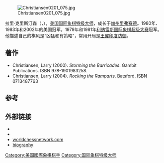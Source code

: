 {{Link style|time=2015-12-13T13:44:27+00:00}}
[[Image:Christiansen0201_075.jpg|right]]

拉里·克里斯汀森（{{lang-en|'''Larry Christiansen'''}}，{{bd|1956年|6月27日}}），[[美国|美国]][[国际象棋|国际象棋]][[国际象棋特级大师|特级大师]]，成长于[[加州|加州]][[里弗赛德_(加利福尼亚州)|里弗赛德]]。1980年、1983年和2002年的美国冠军。1979年和1981年[[利纳雷斯国际象棋超级大赛|利纳雷斯国际象棋超级大赛]]冠军。他描述自己的棋风是“凶猛和有策略”，常用开局是[[:en:King's_Indian_Defence|王翼印度防御]]。

==著作==
*Christiansen, Larry (2000). ''Storming the Barricades''. Gambit Publications. ISBN 978-1901983258.  
*Christiansen, Larry (2004). ''Rocking the Ramparts''. Batsford. ISBN 0713487763

==参考==
{{Reflist}}

==外部链接==
* {{fide|id=2000059|name=Larry Christiansen}}
*{{chessgames player|id=15040}}
* [https://web.archive.org/web/20050305143722/http://www.worldchessnetwork.com/English/sitePros/larrychristiansen.php worldchessnetwork.com]
* [https://web.archive.org/web/20090122215328/http://jeremysilman.com/book_reviews_lc/chrsitiansen_bio.html biography]


{{Authority control}}
[[Category:美国國際象棋棋手|Category:美国國際象棋棋手]]
[[Category:国际象棋特级大师|Category:国际象棋特级大师]]